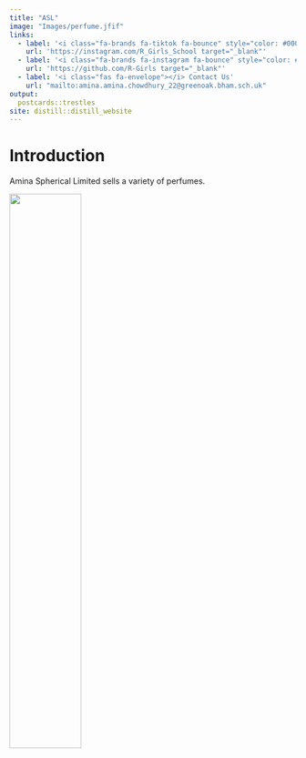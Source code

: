```yaml
---
title: "ASL"
image: "Images/perfume.jfif"
links:
  - label: '<i class="fa-brands fa-tiktok fa-bounce" style="color: #000000;"></i>Tiktok'
    url: 'https://instagram.com/R_Girls_School target="_blank"'
  - label: '<i class="fa-brands fa-instagram fa-bounce" style="color: #000000;"></i> Instagram'
    url: 'https://github.com/R-Girls target="_blank"'
  - label: '<i class="fas fa-envelope"></i> Contact Us'
    url: "mailto:amina.amina.chowdhury_22@greenoak.bham.sch.uk"
output:
  postcards::trestles
site: distill::distill_website
---
```

 
# Introduction  

Amina Spherical Limited sells a variety of perfumes.
 
![](Images/lotsofoud.jpg){width=50%}

